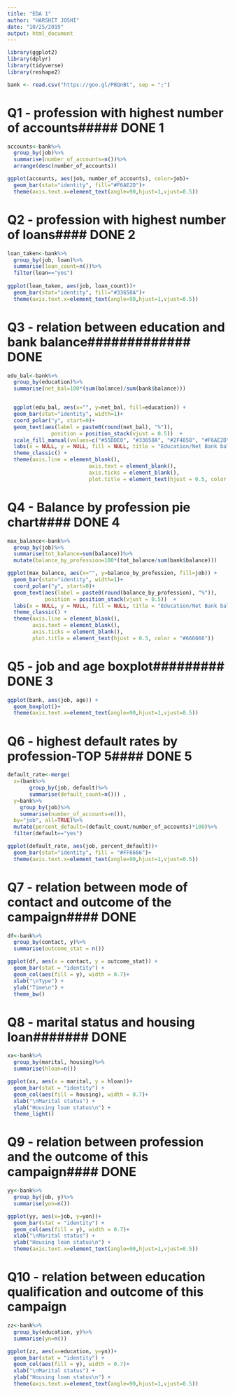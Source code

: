 ```yaml
---
title: "EDA 1"
author: "HARSHIT JOSHI"
date: "10/25/2019"
output: html_document
---
```


```r
library(ggplot2)
library(dplyr)
library(tidyverse)
library(reshape2)

bank <- read.csv("https://goo.gl/PBQnBt", sep = ";")
```

# Q1 - profession with highest number of accounts##### DONE 1

```r
accounts<-bank%>%
  group_by(job)%>%
  summarise(number_of_accounts=n())%>%
  arrange(desc(number_of_accounts))

ggplot(accounts, aes(job, number_of_accounts), color=job)+
  geom_bar(stat="identity", fill="#F6AE2D")+
  theme(axis.text.x=element_text(angle=90,hjust=1,vjust=0.5))
```

# Q2 - profession with highest number of loans#### DONE 2

```r
loan_taken<-bank%>%
  group_by(job, loan)%>%
  summarise(loan_count=n())%>%
  filter(loan=="yes")
  
ggplot(loan_taken, aes(job, loan_count))+
  geom_bar(stat="identity", fill="#33658A")+
  theme(axis.text.x=element_text(angle=90,hjust=1,vjust=0.5))
```

# Q3 - relation between education and bank balance############# DONE

```r
edu_bal<-bank%>%
  group_by(education)%>%
  summarise(net_bal=100*(sum(balance)/sum(bank$balance)))


  ggplot(edu_bal, aes(x="", y=net_bal, fill=education)) + 
  geom_bar(stat="identity", width=1)+
  coord_polar("y", start=0)+
  geom_text(aes(label = paste0(round(net_bal), "%")), 
              position = position_stack(vjust = 0.5))  +
  scale_fill_manual(values=c("#55DDE0", "#33658A", "#2F4858", "#F6AE2D", "#F26419", "#999999"))+
  labs(x = NULL, y = NULL, fill = NULL, title = "Education/Net Bank balance relation ")+
  theme_classic() + 
  theme(axis.line = element_blank(),
                          axis.text = element_blank(),
                          axis.ticks = element_blank(),
                          plot.title = element_text(hjust = 0.5, color = "#666666"))
```

# Q4 - Balance by profession pie chart#### DONE 4

```r
max_balance<-bank%>%
  group_by(job)%>%
  summarise(tot_balance=sum(balance))%>%
  mutate(balance_by_profession=100*(tot_balance/sum(bank$balance)))

ggplot(max_balance, aes(x="", y=balance_by_profession, fill=job)) + 
  geom_bar(stat="identity", width=1)+
  coord_polar("y", start=0)+
  geom_text(aes(label = paste0(round(balance_by_profession), "%")), 
            position = position_stack(vjust = 0.5))  +
  labs(x = NULL, y = NULL, fill = NULL, title = "Education/Net Bank balance relation ")+
  theme_classic() + 
  theme(axis.line = element_blank(),
        axis.text = element_blank(),
        axis.ticks = element_blank(),
        plot.title = element_text(hjust = 0.5, color = "#666666"))
```

# Q5 - job and age boxplot######### DONE 3

```r
ggplot(bank, aes(job, age)) + 
  geom_boxplot()+
  theme(axis.text.x=element_text(angle=90,hjust=1,vjust=0.5))
```

# Q6 - highest default rates by profession-TOP 5#### DONE 5

```r
default_rate<-merge(
  x=(bank%>%
       group_by(job, default)%>%
       summarise(default_count=n())) , 
  y=bank%>%
    group_by(job)%>%
    summarise(number_of_accounts=n()), 
  by="job", all=TRUE)%>%
  mutate(percent_default=(default_count/number_of_accounts)*100)%>%
  filter(default=="yes")

ggplot(default_rate, aes(job, percent_default))+
  geom_bar(stat="identity", fill = "#FF6666")+
  theme(axis.text.x=element_text(angle=90,hjust=1,vjust=0.5))
```

# Q7 - relation between mode of contact and outcome of the campaign#### DONE

```r
df<-bank%>%
  group_by(contact, y)%>%
  summarise(outcome_stat = n())

ggplot(df, aes(x = contact, y = outcome_stat)) + 
  geom_bar(stat = "identity") +
  geom_col(aes(fill = y), width = 0.7)+
  xlab("\nType") +
  ylab("Time\n") +
  theme_bw()
```

# Q8 - marital status and housing loan####### DONE

```r
xx<-bank%>%
  group_by(marital, housing)%>%
  summarise(hloan=n())

ggplot(xx, aes(x = marital, y = hloan))+
  geom_bar(stat = "identity") +
  geom_col(aes(fill = housing), width = 0.7)+
  xlab("\nMarital status") +
  ylab("Housing loan status\n") +
  theme_light()
```

# Q9 - relation between profession and the outcome of this campaign#### DONE

```r
yy<-bank%>%
  group_by(job, y)%>%
  summarise(yon=n())

ggplot(yy, aes(x=job, y=yon))+
  geom_bar(stat = "identity") +
  geom_col(aes(fill = y), width = 0.7)+
  xlab("\nMarital status") +
  ylab("Housing loan status\n") +
  theme(axis.text.x=element_text(angle=90,hjust=1,vjust=0.5))
```

# Q10 - relation between education qualification and outcome of this campaign####

```r
zz<-bank%>%
  group_by(education, y)%>%
  summarise(yn=n())

ggplot(zz, aes(x=education, y=yn))+
  geom_bar(stat = "identity") +
  geom_col(aes(fill = y), width = 0.7)+
  xlab("\nMarital status") +
  ylab("Housing loan status\n") +
  theme(axis.text.x=element_text(angle=90,hjust=1,vjust=0.5))
```
  